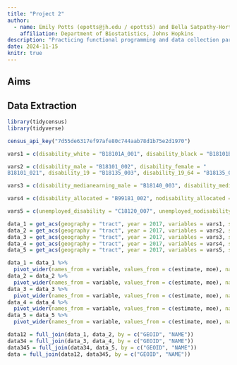 ```yaml
---
title: "Project 2"
author: 
  - name: Emily Potts (epotts@jh.edu / epotts5) and Bella Satpathy-Horton (ghorton2@jh.edu / ghorton2)
    affiliation: Department of Biostatistics, Johns Hopkins
description: "Practicing functional programming and data collection paradigms"
date: 2024-11-15
knitr: true
---
```


## Aims 

## Data Extraction

```r
library(tidycensus)
library(tidyverse)

census_api_key("7d55de6317ef97afe80c744aab78d1b75e2d1970")

vars1 = c(disability_white = "B18101A_001", disability_black = "B18101B_001", disability_americanindian = "B18101C_001", disability_asian = "B18101D_001", disability_hawaiian = "B18101E_001", disability_otherrace = "B18101F_001", disability_multiracial = "B18101G_001")

vars2 = c(disability_male = "B18101_002", disability_female = "	
B18101_021", disability_19 = "B18135_003", disability_19_64 = "B18135_014", disability_65plus = "B18135_025")

vars3 = c(disability_medianearning_male = "B18140_003", disability_medianearning_female = "	B18140_004", poverty_level_disability = "B23024_003", poverty_level_nodisability = "B23024_010", nodisability_medianearning_male = "B18140_006", nodisability_medianearning_female = "B18140_007")

vars4 = c(disability_allocated = "B99181_002", nodisability_allocated = "B99181_003", employed_disbility = "C18120_004", employed_nodisability = "C18120_005")

vars5 = c(unemployed_disability = "C18120_007", unemployed_nodisability = "C18120_008", notworking_disability = "C18120_010", notworking_nodisability = "C18120_011")

data_1 = get_acs(geography = "tract", year = 2017, variables = vars1, state = "Pennsylvania")
data_2 = get_acs(geography = "tract", year = 2017, variables = vars2, state = "Pennsylvania")
data_3 = get_acs(geography = "tract", year = 2017, variables = vars3, state = "Pennsylvania")
data_4 = get_acs(geography = "tract", year = 2017, variables = vars4, state = "Pennsylvania")
data_5 = get_acs(geography = "tract", year = 2017, variables = vars5, state = "Pennsylvania")

data_1 = data_1 %>% 
  pivot_wider(names_from = variable, values_from = c(estimate, moe), names_sep = ".")
data_2 = data_2 %>% 
  pivot_wider(names_from = variable, values_from = c(estimate, moe), names_sep = ".")
data_3 = data_3 %>% 
  pivot_wider(names_from = variable, values_from = c(estimate, moe), names_sep = ".")
data_4 = data_4 %>% 
  pivot_wider(names_from = variable, values_from = c(estimate, moe), names_sep = ".")
data_5 = data_5 %>% 
  pivot_wider(names_from = variable, values_from = c(estimate, moe), names_sep = ".")

data12 = full_join(data_1, data_2, by = c("GEOID", "NAME"))
data34 = full_join(data_3, data_4, by = c("GEOID", "NAME"))
data345 = full_join(data34, data_5, by = c("GEOID", "NAME"))
data = full_join(data12, data345, by = c("GEOID", "NAME"))
```

